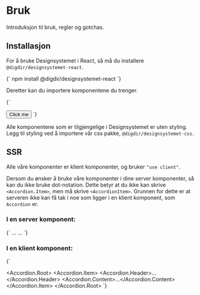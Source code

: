 

<Meta title='Bruk React' />

# Bruk

Introduksjon til bruk, regler og gotchas.

## Installasjon

For å bruke Designsystemet i React, så må du installere `@digdir/designsystemet-react`.

<CodeSnippet language='bash'>
  {`
npm install @digdir/designsystemet-react
`}
</CodeSnippet>

Deretter kan du importere komponentene du trenger.

<CodeSnippet language='ts'>
{`

<Button>Click me</Button>
`}
</CodeSnippet>

Alle komponentene som er tilgjengelige i Designsystemet er uten styling. Legg til styling ved å importere vår css pakke, `@digdir/designsystemet-css`.

## SSR

Alle våre komponenter er klient komponenter, og bruker `"use client"`.

Dersom du ønsker å bruke våre komponenter i dine server komponenter, så kan du ikke bruke dot-notation.
Dette betyr at du ikke kan skrive `<Accordion.Item>`, men må skrive `<AccordionItem>`. Grunnen for dette er at serveren ikke kan få tak i noe
som ligger i en klient komponent, som `Accordion` er.

### I en server komponent:

<CodeSnippet language='ts'>
{`

<AccordionRoot>
  <AccordionItem>
    <AccordionHeader>...</AccordionHeader>
    <AccordionContent>...</AccordionContent>
  </AccordionItem>
</AccordionRoot>
`}
</CodeSnippet>

### I en klient komponent:

<CodeSnippet language='ts'>
{`

<Accordion.Root>
  <Accordion.Item>
    <Accordion.Header>...</Accordion.Header>
    <Accordion.Content>...</Accordion.Content>
  </Accordion.Item>
</Accordion.Root>
`}
</CodeSnippet>
